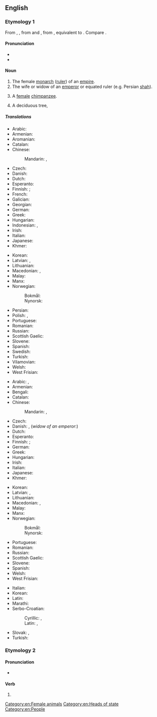{{also|Empress}}
==English==
{{wikipedia|Emperor}}

===Etymology 1===
From {{inh|en|enm|emperice}}, {{m|enm|emperesse}}, from {{etyl|xno|en}} and {{der|en|fro|empereriz}}, from {{der|en|la|imperatrix}}, equivalent to {{suf|en|emperor|ess}}. Compare {{cog|fr|impératrice}}.

====Pronunciation====
* {{IPA|/ˈɛmpɹəs/|lang=en}}
* {{audio|en-us-empress.ogg|Audio (US)|lang=en}}

====Noun====
{{en-noun|es}}

# The female [[monarch]] ([[ruler]]) of an [[empire]].
# The wife or widow of an [[emperor]] or equated ruler (e.g. Persian [[shah]]).
# {{lb|en|rare}} A [[female]] [[chimpanzee]].
# A deciduous tree, {{w|Paulownia tomentosa}}

=====Translations=====
{{trans-top|female monarch of an empire}}
* Arabic: {{t|ar|إِمْبِرَاطُورَة|f}}
* Armenian: {{t+|hy|կայսրուհի}}
* Aromanian: {{t|rup|amirãroanji|f}}
* Catalan: {{t+|ca|emperadriu|f}}
* Chinese:
*: Mandarin: {{t+|cmn|皇后|tr=huánghòu|sc=Hani}}, {{t+|cmn|女皇|tr=nǚhuáng|sc=Hani}}
* Czech: {{t+|cs|císařovna|f}}
* Danish: {{t+|da|kejserinde|c}}
* Dutch: {{t+|nl|keizerin|f}}
* Esperanto: {{t|eo|imperiestrino}}
* Finnish: {{t+|fi|keisarinna}}; {{t|fi|šaahitar}} {{qualifier|female shah}}
* French: {{t+|fr|impératrice|f}}
* Galician: {{t|gl|emperatriz|f}}
* Georgian: {{t|ka|დედოფალი|sc=Geor}}
* German: {{t+|de|Kaiserin|f}}
* Greek: {{t+|el|αυτοκράτειρα|f}}
* Hungarian: {{t+|hu|császárnő}}
* Indonesian: {{t+|id|kaisar}}, {{t|id|maharatu}}
* Irish: {{t|ga|banimpire|m}}
* Italian: {{t+|it|imperatrice|f}}
* Japanese: {{t+|ja|女帝|tr=じょてい, jotei}}
* Khmer: {{t+|km|អធិរាជិនី|sc=Khmr|tr=atʰiriechinii}}
{{trans-mid}}
* Korean: {{t|ko|여제}}
* Latvian: {{t|lv|imperatore|f}}, {{t|lv|ķeizariene|f}}
* Lithuanian: {{t|lt|imperatorė|f}}
* Macedonian: {{t|mk|царица|f|tr=cárica}}, {{t|mk|императорка|f|tr=imperátorka}}
* Malay: {{t|ms|maharani}}
* Manx: {{t|gv|ard-venrein|f}}
* Norwegian:
*: Bokmål: {{t|no|keiserinne|m|f}}
*: Nynorsk: {{t|nn|keisarinne|f}}
* Persian: {{t+|fa|امپراتریس|tr=emperâtris|sc=fa-Arab}}
* Polish: {{t+|pl|cesarzowa|f}}, {{t|pl|imperatorowa|f}}
* Portuguese: {{t+|pt|imperatriz|f}}
* Romanian: {{t+|ro|împărăteasă|f}}
* Russian: {{t+|ru|императри́ца|f}}
* Scottish Gaelic: {{t|gd|ban-ìmpire|f}}
* Slovene: {{t+|sl|cesarica|f}}
* Spanish: {{t+|es|emperatriz|f}}
* Swedish: {{t+|sv|kejsarinna|c}}
* Turkish: {{t+|tr|imparatoriçe|f}}
* Vilamovian: {{t|wym|kazeryn|f}}
* Welsh: {{t|cy|ymerodres|f}}
* West Frisian: {{t|fy|keizerinne|c}}
{{trans-bottom}}

{{trans-top|wife or widow of an emperor}}
* Arabic: {{t|ar|إِمْبْرَاطُورَة|f}}, {{t|ar|زَوْجَة إِمِبْرَاطُور|f|tr=zawjat ʾimbirāṭūr}}
* Armenian: {{t+|hy|կայսրուհի}}
* Bengali: {{t|bn|সম্রাজ্ঞী|sc=Beng}}
* Catalan: {{t+|ca|emperadriu|f}}
* Chinese:
*: Mandarin: {{t+|cmn|皇后|tr=huánghòu|sc=Hani}}, {{t+|cmn|女皇|tr=nǚhuáng|sc=Hani}}
* Czech: {{t+|cs|císařovna|f}}
* Danish: {{t+|da|kejserinde|c}}, (''widow of an emperor'':) {{t|da|enkekejserinde|c}}
* Dutch: {{t+|nl|keizerin|f}}
* Esperanto: {{t|eo|imperiestrino}}
* Finnish: {{t+|fi|keisarinna}}; {{t|fi|šaahitar}} {{qualifier|wife or widow of a shah}}
* German: {{t+|de|Kaiserin|f}}
* Greek: {{t+|el|αυτοκράτειρα|f}}
* Hungarian: {{t|hu|császárné}}
* Irish: {{t|ga|banimpire|m}}
* Italian: {{t+|it|imperatrice|f}}
* Japanese: {{t+|ja|皇后|tr=こうごう, kōgō}}
* Khmer: {{t+|km|អធិរាជិនី|sc=Khmr|tr=atʰiriechinii}}
{{trans-mid}}
* Korean: {{t+|ko|황후}}
* Latvian: {{t|lv|imperatrise|f}}, {{t|lv|ķeizariene|f}}
* Lithuanian: {{t|lt|imperatorienė|f}}
* Macedonian: {{t|mk|царица|f|tr=сárica}}, {{t|mk|императорка|f|tr=imperátorka}}
* Malay: {{t|ms|maharani}}
* Manx: {{t|gv|ard-venrein|f}}
* Norwegian:
*: Bokmål: {{t|no|keiserinne|m|f}}
*: Nynorsk: {{t|nn|keisarinne|f}}
* Portuguese: {{t+|pt|imperatriz|f}}
* Romanian: {{t+|ro|împărăteasă|f}}
* Russian: {{t+|ru|императри́ца|f}}
* Scottish Gaelic: {{t|gd|ban-ìmpire|f}}
* Slovene: {{t+|sl|cesarica|f}}
* Spanish: {{t+|es|emperatriz|f}}
* Welsh: {{t|cy|ymerodres|f}}
* West Frisian: {{t|fy|keizerinne|c}}
{{trans-bottom}}

{{checktrans-top}}
* Italian: {{t-check|it|imperatrice|f}}
* Korean: {{t-check|ko|황후|tr=hwanghu|sc=Kore}}
* Latin: {{t-check|la|imperatrix}}
* Marathi: {{t-check|mr|महाराणी|tr=mahārānī|?}}
* Serbo-Croatian:
*: Cyrillic: {{t-check|sh|царица|f|sc=Cyrl}}, {{t-check|sh|императорка|f|sc=Cyrl}}
*: Latin: {{t-check|sh|carica|f}}, {{t-check|sh|imperatorka|f}}
{{trans-mid}}
* Slovak: {{t-check|sk|cisárovná|f}}, {{qualifier|of Russia, Bulgaria}} {{t-check|sk|cárovná|f}}
* Turkish: {{t-check|tr|imparatoriçe}}
{{trans-bottom}}

===Etymology 2===
{{rfe|lang=en}}

====Pronunciation====
* {{IPA|/ɪmˈpɹɛs/|lang=en}}

====Verb====
{{en-verb|es}}

# {{alternative form of|impress|lang=en}}

[[Category:en:Female animals]]
[[Category:en:Heads of state]]
[[Category:en:People]]